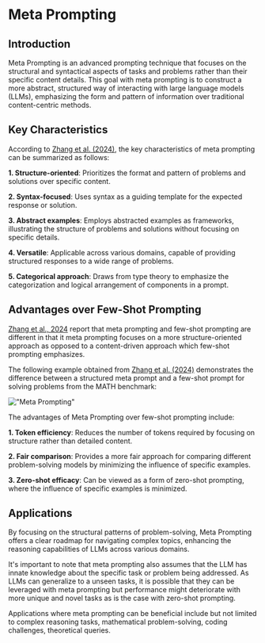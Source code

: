 # Meta Prompting

## Introduction

Meta Prompting is an advanced prompting technique that focuses on the structural and syntactical aspects of tasks and problems rather than their specific content details. This goal with meta prompting is to construct a more abstract, structured way of interacting with large language models (LLMs), emphasizing the form and pattern of information over traditional content-centric methods.

## Key Characteristics

According to [Zhang et al. (2024)](https://arxiv.org/abs/2311.11482), the key characteristics of meta prompting can be summarized as follows:

**1. Structure-oriented**: Prioritizes the format and pattern of problems and solutions over specific content.

**2. Syntax-focused**: Uses syntax as a guiding template for the expected response or solution.

**3. Abstract examples**: Employs abstracted examples as frameworks, illustrating the structure of problems and solutions without focusing on specific details.

**4. Versatile**: Applicable across various domains, capable of providing structured responses to a wide range of problems.

**5. Categorical approach**: Draws from type theory to emphasize the categorization and logical arrangement of components in a prompt.

## Advantages over Few-Shot Prompting

[Zhang et al., 2024](https://arxiv.org/abs/2311.11482) report that meta prompting and few-shot prompting are different in that it meta prompting focuses on a more structure-oriented approach as opposed to a content-driven approach which few-shot prompting emphasizes. 

The following example obtained from [Zhang et al. (2024)](https://arxiv.org/abs/2311.11482) demonstrates the difference between a structured meta prompt and a few-shot prompt for solving problems from the MATH benchmark:

!["Meta Prompting"](../../img/techniques/meta-prompting.png)

The advantages of Meta Prompting over few-shot prompting include:

**1. Token efficiency**: Reduces the number of tokens required by focusing on structure rather than detailed content.

**2. Fair comparison**: Provides a more fair approach for comparing different problem-solving models by minimizing the influence of specific examples.

**3. Zero-shot efficacy**: Can be viewed as a form of zero-shot prompting, where the influence of specific examples is minimized.

## Applications

By focusing on the structural patterns of problem-solving, Meta Prompting offers a clear roadmap for navigating complex topics, enhancing the reasoning capabilities of LLMs across various domains.

It's important to note that meta prompting also assumes that the LLM has innate knowledge about the specific task or problem being addressed. As LLMs can generalize to a unseen tasks, it is possible that they can be leveraged with meta prompting but performance might deteriorate with more unique and novel tasks as is the case with zero-shot prompting. 

Applications where meta prompting can be beneficial include but not limited to complex reasoning tasks, mathematical problem-solving, coding challenges, theoretical queries.

